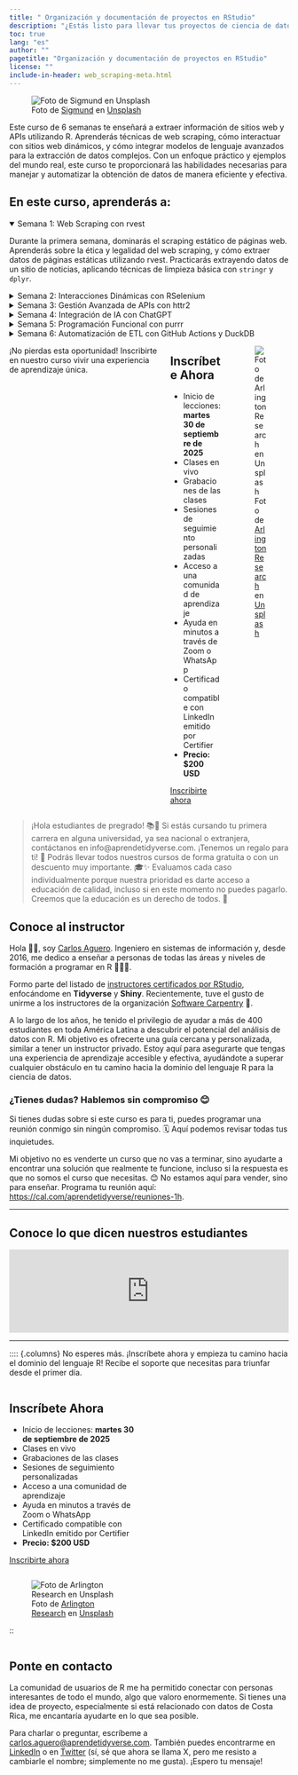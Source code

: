 ```yaml
---
title: " Organización y documentación de proyectos en RStudio"
description: "¿Estás listo para llevar tus proyectos de ciencia de datos al siguiente nivel? 🚀📊"
toc: true
lang: "es"
author: ""
pagetitle: "Organización y documentación de proyectos en RStudio"
license: ""
include-in-header: web_scraping-meta.html
---
```


![Foto de <a href="https://unsplash.com/es/@sigmund?utm_content=creditCopyText&utm_medium=referral&utm_source=unsplash">Sigmund</a> en <a href="https://unsplash.com/es/fotos/monitor-de-computadora-de-pantalla-plana-negro-uo8Jfqdzs18?utm_content=creditCopyText&utm_medium=referral&utm_source=unsplash">Unsplash</a>](../images/web_scraping_v2.jpg)

Este curso de 6 semanas te enseñará a extraer información de sitios web y APIs utilizando R. Aprenderás técnicas de web scraping, cómo interactuar con sitios web dinámicos, y cómo integrar modelos de lenguaje avanzados para la extracción de datos complejos. Con un enfoque práctico y ejemplos del mundo real, este curso te proporcionará las habilidades necesarias para manejar y automatizar la obtención de datos de manera eficiente y efectiva.

## En este curso, aprenderás a:

<details open>
<summary>Semana 1: Web Scraping con rvest</summary>
<p>Durante la primera semana, dominarás el scraping estático de páginas web. Aprenderás sobre la ética y legalidad del web scraping, y cómo extraer datos de páginas estáticas utilizando rvest. Practicarás extrayendo datos de un sitio de noticias, aplicando técnicas de limpieza básica con <code>stringr</code> y <code>dplyr</code>.</p>
</details>

<details>
<summary>Semana 2: Interacciones Dinámicas con RSelenium</summary>
<p>En la segunda semana, aprenderás a extraer datos de sitios web dinámicos simulando interacciones del usuario real con RSelenium. Practicarás navegando y extrayendo datos de contenido dinámico, simulando una búsqueda en un sitio web dinámico.</p>
</details>

<details>
<summary>Semana 3: Gestión Avanzada de APIs con httr2</summary>
<p>Durante la tercera semana, comprenderás y utilizarás métodos de API como GET, POST, PUT y DELETE para integrar y enviar datos. Aprenderás sobre autenticación y cómo manejar tokens, integrando una API pública y manipulando datos.</p>
</details>

<details>
<summary>Semana 4: Integración de IA con ChatGPT</summary>
<p>En la cuarta semana, utilizarás inteligencia artificial para optimizar la limpieza y análisis de datos. Aprenderás a usar ChatGPT para la limpieza de datos, automatizando el preprocesamiento de texto y la ingeniería de características. Practicarás limpiando y analizando un conjunto de datos con la ayuda de ChatGPT.</p>
</details>

<details>
<summary>Semana 5: Programación Funcional con purrr</summary>
<p>Durante la quinta semana, elevarás la calidad de tu código haciéndolo más limpio, modular y reutilizable. Aprenderás conceptos de programación funcional y cómo usar purrr para la manipulación de datos. Practicarás refactorizando scripts para mejorar su legibilidad y eficiencia.</p>
</details>

<details>
<summary>Semana 6: Automatización de ETL con GitHub Actions y DuckDB</summary>
<p>La última semana está dedicada a la automatización de procesos ETL (Extract, Transform, Load). Aprenderás a configurar pipelines ETL automatizados con GitHub Actions y a almacenar y gestionar datos con DuckDB. Practicarás creando un pipeline ETL automatizado que extrae datos de diversas fuentes y los consolida de forma limpia y ordenada en una base de datos para su posterior análisis.</p>
</details>


:::: {.columns}
¡No pierdas esta oportunidad! Inscribirte en nuestro curso vivir una experiencia de aprendizaje única.

::: {.column width="45%"}
## Inscríbete Ahora
+ Inicio de lecciones: **martes 30 de septiembre de 2025**
+ Clases en vivo
+ Grabaciones de las clases
+ Sesiones de seguimiento personalizadas
+ Acceso a una comunidad de aprendizaje
+ Ayuda en minutos a través de Zoom o WhatsApp
+ Certificado compatible con LinkedIn emitido por Certifier
+ **Precio: $200 USD**

[Inscribirte ahora](https://tally.so/r/mYQb4N?curso=Web%20Scraping%20y%20Automatización%20con%20R&precio=%24200%20USD&fecha_inicio=martes%2030%20de%20septiembre&id=curso_web_scraping_R&precio_cr=103,400%20colones){.btn .btn-outline-primary .btn role="button"} 

:::

::: {.column width="50%"}

![Foto de <a href="https://unsplash.com/es/@arlington_research?utm_content=creditCopyText&utm_medium=referral&utm_source=unsplash">Arlington Research</a> en <a href="https://unsplash.com/es/fotos/personas-desconocidas-que-usan-la-computadora-en-interiores-nFLmPAf9dVc?utm_content=creditCopyText&utm_medium=referral&utm_source=unsplash">Unsplash</a>](../images/prof_v2.jpg)

:::
::::

> ¡Hola estudiantes de pregrado! 📚👋 Si estás cursando tu primera carrera en alguna universidad, ya sea nacional o extranjera, contáctanos en info@aprendetidyverse.com. ¡Tenemos un regalo para ti! 🎁 Podrás llevar todos nuestros cursos de forma gratuita o con un descuento muy importante. 🎓✨ Evaluamos cada caso individualmente porque nuestra prioridad es darte acceso a educación de calidad, incluso si en este momento no puedes pagarlo. Creemos que la educación es un derecho de todos. 🌟

  
## Conoce al instructor

Hola 👋🏼, soy [Carlos Aguero](https://www.linkedin.com/in/carlos-aguero-cr). Ingeniero en sistemas de información y, desde 2016, me dedico a enseñar a personas de todas las áreas y niveles de formación a programar en R 👨🏻‍💻.

Formo parte del listado de [instructores certificados por RStudio](https://education.rstudio.com/trainers/), enfocándome en **Tidyverse** y **Shiny**. Recientemente, tuve el gusto de unirme a los instructores de la organización [Software Carpentry](https://www.software-carpentry.org) 🚀.

A lo largo de los años, he tenido el privilegio de ayudar a más de 400 estudiantes en toda América Latina a descubrir el potencial del análisis de datos con R. Mi objetivo es ofrecerte una guía cercana y personalizada, similar a tener un instructor privado. Estoy aquí para asegurarte que tengas una experiencia de aprendizaje accesible y efectiva, ayudándote a superar cualquier obstáculo en tu camino hacia la dominio del lenguaje R para la ciencia de datos.

### ¿Tienes dudas? Hablemos sin compromiso 😊

Si tienes dudas sobre si este curso es para ti, puedes programar una reunión conmigo sin ningún compromiso. 🗓️ Aquí podemos revisar todas tus inquietudes. 

Mi objetivo no es venderte un curso que no vas a terminar, sino ayudarte a encontrar una solución que realmente te funcione, incluso si la respuesta es que no somos el curso que necesitas. 😊 No estamos aquí para vender, sino para enseñar. Programa tu reunión aquí: [https://cal.com/aprendetidyverse/reuniones-1h](https://cal.com/aprendetidyverse/reuniones-1h).

---

## Conoce lo que dicen nuestros estudiantes

```{=html}
<script type="text/javascript" src="https://testimonial.to/js/iframeResizer.min.js"></script>
```
<iframe id="testimonialto-carousel-r-para-ciencia-de-datos-tag-all-light" src="https://embed-v2.testimonial.to/carousel/all/r-para-ciencia-de-datos?theme=light&amp;autoplay=off&amp;showmore=off&amp;one-row=off&amp;hideSource&amp;same-height=off&amp;tag=all&amp;arrowColor=9BA9B4" frameborder="0" scrolling="no" width="100%">

</iframe>

```{=html}
<script type="text/javascript">iFrameResize({log: false, checkOrigin: false}, '#testimonialto-carousel-r-para-ciencia-de-datos-tag-all-light');</script>
```

---

:::: {.columns}
No esperes más. ¡Inscríbete ahora y empieza tu camino hacia el dominio del lenguaje R! Recibe el soporte que necesitas para triunfar desde el primer día.

::: {.column width="45%"}
## Inscríbete Ahora

+ Inicio de lecciones: **martes 30 de septiembre de 2025**
+ Clases en vivo
+ Grabaciones de las clases
+ Sesiones de seguimiento personalizadas
+ Acceso a una comunidad de aprendizaje
+ Ayuda en minutos a través de Zoom o WhatsApp
+ Certificado compatible con LinkedIn emitido por Certifier
+ **Precio: $200 USD**

[Inscribirte ahora](https://tally.so/r/mYQb4N?curso=Web%20Scraping%20y%20Automatización%20con%20R&precio=%24200%20USD&fecha_inicio=martes%2030%20de%20septiembre&id=curso_web_scraping_R&precio_cr=103,400%20colones){.btn .btn-outline-primary .btn role="button"} 

:::

::: {.column width="50%"}

![Foto de <a href="https://unsplash.com/es/@arlington_research?utm_content=creditCopyText&utm_medium=referral&utm_source=unsplash">Arlington Research</a> en <a href="https://unsplash.com/es/fotos/man-sitting-in-front-of-table-Kz8nHVg_tGI?utm_content=creditCopyText&utm_medium=referral&utm_source=unsplash">Unsplash</a>](../images/prof_v3.jpg)

::
::::



## Ponte en contacto

La comunidad de usuarios de R me ha permitido conectar con personas interesantes de todo el mundo, algo que valoro enormemente. Si tienes una idea de proyecto, especialmente si está relacionado con datos de Costa Rica, me encantaría ayudarte en lo que sea posible. 


Para charlar o preguntar, escríbeme a <a href="mailto:carlos.aguero@aprendetidyverse.com">carlos.aguero@aprendetidyverse.com</a>. También puedes encontrarme en [LinkedIn](https://www.linkedin.com/in/carlos-aguero-cr) o en [Twitter](https://twitter.com/dev_aguero) (sí, sé que ahora se llama X, pero me resisto a cambiarle el nombre; simplemente no me gusta). ¡Espero tu mensaje!



